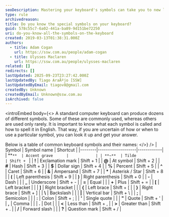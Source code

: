 ```yaml
---
seoDescription: Mastering your keyboard's symbols can take you to new levels of typing efficiency and creativity.
type: rule
archivedreason:
title: Do you know the special symbols on your keyboard?
guid: 578c55c7-6a02-441a-ba89-9d151be72250
uri: do-you-know-all-the-symbols-on-the-keyboard
created: 2019-03-13T01:38:31.000Z
authors:
  - title: Adam Cogan
    url: https://ssw.com.au/people/adam-cogan
  - title: Ulysses Maclaren
    url: https://ssw.com.au/people/ulysses-maclaren
related: []
redirects: []
lastUpdated: 2025-09-23T23:27:42.000Z
lastUpdatedBy: Tiago AraÃºjo [SSW]
lastUpdatedByEmail: tiagov8@gmail.com
createdBy: Unknown
createdByEmail: Unknown@ssw.com.au
isArchived: false
---
```


<introEmbed
  body={<>
A standard computer keyboard can produce dozens of different symbols. Some of these are commonly used, whereas others are used only rarely. It is important to know what each symbol is called and how to spell it in English. That way, if you are uncertain of how or when to use a particular symbol, you can look it up and get your answer.

Below is a table of common keyboard symbols and their names:
  </>}
/>
| Symbol | Symbol name       | Shortcut   |
|--------|-------------------|------------|
| **`**  | Accent grave      |            |
| **~**  | Tilde             | Shift + `  |
| **!**  | Exclamation mark  | Shift + 1  |
| **@**  | At symbol         | Shift + 2  |
| **#**  | Hash              | Shift + 3  |
| **$**  | Dollar sign       | Shift + 4  |
| **%**  | Percent           | Shift + 5  |
| **^**  | Caret             | Shift + 6  |
| **&**  | Ampersand         | Shift + 7  |
| **\*** | Asterisk / Star   | Shift + 8  |
| **(**  | Left parenthesis  | Shift + 9  |
| **)**  | Right parenthesis | Shift + 0  |
| **-**  | Dash              |            |
| **_**  | Underscore        | Shift + -  |
| **=**  | Equal             |            |
| **+**  | Plus              | Shift + =  |
| **[**  | Left bracket      |            |
| **]**  | Right bracket     |            |
| **{**  | Left brace        | Shift + [  |
| **}**  | Right brace       | Shift + ]  |
| **\\** | Backslash         |            |
| **\|** | Vertical bar      | Shift + \\ |
| **;**  | Semicolon         |            |
| **:**  | Colon             | Shift + ;  |
| **'**  | Single quote      |            |
| **"**  | Quote             | Shift + '  |
| **,**  | Comma             |            |
| **.**  | Dot               |            |
| **<**  | Less than         | Shift + ,  |
| **>**  | Greater than      | Shift + .  |
| **/**  | Forward slash     |            |
| **?**  | Question mark     | Shift + /  |
